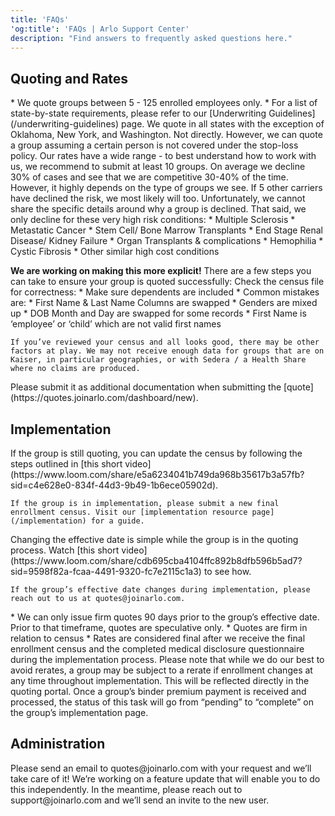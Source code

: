 ```yaml
---
title: 'FAQs'
'og:title': 'FAQs | Arlo Support Center'
description: "Find answers to frequently asked questions here."
---
```


## Quoting and Rates
<AccordionGroup>
  <Accordion title="What are the minimum state requirements? Is it eligible or enrolled?">
    * We quote groups between 5 - 125 enrolled employees only.
    * For a list of state-by-state requirements, please refer to our [Underwriting Guidelines](/underwriting-guidelines) page.
  </Accordion>
  <Accordion title="Which states do you quote in?">
    We quote in all states with the exception of Oklahoma, New York, and Washington. 
  </Accordion>
  <Accordion title="Can you laser a person?">
    Not directly. However, we can quote a group assuming a certain person is not covered under the stop-loss policy. 
  </Accordion>
  <Accordion title="Your rates are uncompetitive / you declined all my groups / your rates are too competitive?">
    Our rates have a wide range - to best understand how to work with us, we recommend to submit at least 10 groups. On average we decline 30% of cases and see that we are competitive 30-40% of the time. However, it highly depends on the type of groups we see. If 5 other carriers have declined the risk, we most likely will too. 
  </Accordion>
  <Accordion title="Why was my group DTQ’d? Can you share more details on what conditions triggered this?">
    Unfortunately, we cannot share the specific details around why a group is declined. That said, we only decline for these very high risk conditions:
    * Multiple Sclerosis
    * Metastatic Cancer
    * Stem Cell/ Bone Marrow Transplants
    * End Stage Renal Disease/ Kidney Failure
    * Organ Transplants & complications
    * Hemophilia
    * Cystic Fibrosis
    * Other similar high cost conditions

  <b>We are working on making this more explicit!</b>
  </Accordion>
  <Accordion title="My group was declined to quote due to lack of data. What does ‘Lack of Data’ mean?">
    There are a few steps you can take to ensure your group is quoted successfully:
    Check the census file for correctness:
    * Make sure dependents are included
    * Common mistakes are: 
      * First Name & Last Name Columns are swapped 
      * Genders are mixed up 
      * DOB Month and Day are swapped for some records
      * First Name is ‘employee’ or ‘child’ which are not valid first names
    
    If you’ve reviewed your census and all looks good, there may be other factors at play. We may not receive enough data for groups that are on Kaiser, in particular geographies, or with Sedera / a Health Share where no claims are produced.
  </Accordion>
  <Accordion title="I have claims experience - what should I do with it? ">
    Please submit it as additional documentation when submitting the [quote](https://quotes.joinarlo.com/dashboard/new).
  </Accordion>
</AccordionGroup>

## Implementation
<AccordionGroup>
<Accordion title="The group’s census changed. How do I update the census file?">
    If the group is still quoting, you can update the census by following the steps outlined in [this short video](https://www.loom.com/share/e5a6234041b749da968b35617b3a57fb?sid=c4e628e0-834f-44d3-9b49-1b6ece05902d).

    If the group is in implementation, please submit a new final enrollment census. Visit our [implementation resource page](/implementation) for a guide. 
  </Accordion>
  <Accordion title="How do I change a group’s effective date?">
    Changing the effective date is simple while the group is in the quoting process. Watch [this short video](https://www.loom.com/share/cdb695cba4104ffc892b8dfb596b5ad7?sid=9598f82a-fcaa-4491-9320-fc7e2115c1a3) to see how.

    If the group’s effective date changes during implementation, please reach out to us at quotes@joinarlo.com.
  </Accordion>
  <Accordion title="When are rates considered firm?">
    * We can only issue firm quotes 90 days prior to the group’s effective date. Prior to that timeframe, quotes are speculative only. 
    * Quotes are firm in relation to census 
    * Rates are considered final after we receive the final enrollment census and the completed medical disclosure questionnaire during the implementation process. Please note that while we do our best to avoid rerates, a group may be subject to a rerate if enrollment changes at any time throughout implementation.
  </Accordion>
  <Accordion title="How do I know when Arlo has received a group’s binder premium payment?">
    This will be reflected directly in the quoting portal. Once a group’s binder premium payment is received and processed, the status of this task will go from “pending” to “complete” on the group’s implementation page.
  </Accordion>
</AccordionGroup>

## Administration
<AccordionGroup>
  <Accordion title="How do I add or change plan designs, quotable programs, or fee stacks?">
    Please send an email to quotes@joinarlo.com with your request and we’ll take care of it! 
  </Accordion>
  <Accordion title="How do I give a new person access to the quoting portal?">
    We’re working on a feature update that will enable you to do this independently. In the meantime, please reach out to support@joinarlo.com and we’ll send an invite to the new user.
  </Accordion>
</AccordionGroup>